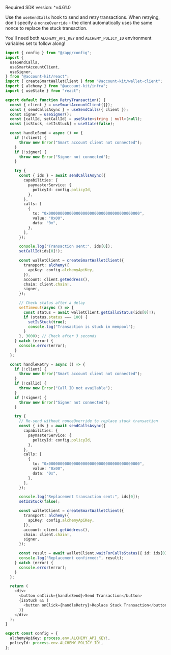 <Info>Required SDK version: ^v4.61.0</Info>

Use the `useSendCalls` hook to send and retry transactions. When retrying, don't specify a `nonceOverride` - the client automatically uses the same nonce to replace the stuck transaction.

You'll need both `ALCHEMY_API_KEY` and `ALCHEMY_POLICY_ID` environment variables set to follow along!

<CodeBlocks>

```ts twoslash title="retryTransaction.tsx"
import { config } from "@/app/config";
import {
  useSendCalls,
  useSmartAccountClient,
  useSigner,
} from "@account-kit/react";
import { createSmartWalletClient } from "@account-kit/wallet-client";
import { alchemy } from "@account-kit/infra";
import { useState } from "react";

export default function RetryTransaction() {
  const { client } = useSmartAccountClient({});
  const { sendCallsAsync } = useSendCalls({ client });
  const signer = useSigner();
  const [callId, setCallId] = useState<string | null>(null);
  const [isStuck, setIsStuck] = useState(false);

  const handleSend = async () => {
    if (!client) {
      throw new Error("Smart account client not connected");
    }
    if (!signer) {
      throw new Error("Signer not connected");
    }

    try {
      const { ids } = await sendCallsAsync({
        capabilities: {
          paymasterService: {
            policyId: config.policyId,
          },
        },
        calls: [
          {
            to: "0x0000000000000000000000000000000000000000",
            value: "0x00",
            data: "0x",
          },
        ],
      });

      console.log("Transaction sent:", ids[0]);
      setCallId(ids[0]!);

      const walletClient = createSmartWalletClient({
        transport: alchemy({
          apiKey: config.alchemyApiKey,
        }),
        account: client.getAddress(),
        chain: client.chain!,
        signer,
      });

      // Check status after a delay
      setTimeout(async () => {
        const status = await walletClient.getCallsStatus(ids[0]!);
        if (status.status === 100) {
          setIsStuck(true);
          console.log("Transaction is stuck in mempool");
        }
      }, 3000); // Check after 3 seconds
    } catch (error) {
      console.error(error);
    }
  };

  const handleRetry = async () => {
    if (!client) {
      throw new Error("Smart account client not connected");
    }
    if (!callId) {
      throw new Error("Call ID not available");
    }
    if (!signer) {
      throw new Error("Signer not connected");
    }

    try {
      // Re-send without nonceOverride to replace stuck transaction
      const { ids } = await sendCallsAsync({
        capabilities: {
          paymasterService: {
            policyId: config.policyId,
          },
        },
        calls: [
          {
            to: "0x0000000000000000000000000000000000000000",
            value: "0x00",
            data: "0x",
          },
        ],
      });

      console.log("Replacement transaction sent:", ids[0]);
      setIsStuck(false);

      const walletClient = createSmartWalletClient({
        transport: alchemy({
          apiKey: config.alchemyApiKey,
        }),
        account: client.getAddress(),
        chain: client.chain!,
        signer,
      });

      const result = await walletClient.waitForCallsStatus({ id: ids[0]! });
      console.log("Replacement confirmed:", result);
    } catch (error) {
      console.error(error);
    }
  };

  return (
    <div>
      <button onClick={handleSend}>Send Transaction</button>
      {isStuck && (
        <button onClick={handleRetry}>Replace Stuck Transaction</button>
      )}
    </div>
  );
}
```

```ts twoslash title="config.ts"
export const config = {
  alchemyApiKey: process.env.ALCHEMY_API_KEY!,
  policyId: process.env.ALCHEMY_POLICY_ID!,
};
```

</CodeBlocks>
